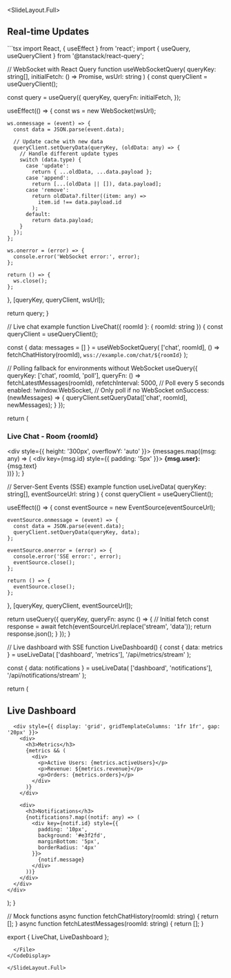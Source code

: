 
<SlideLayout.Full>
## Real-time Updates

<CodeDisplay>
  <File name="RealTimeData.tsx">
```tsx
import React, { useEffect } from 'react';
import { useQuery, useQueryClient } from '@tanstack/react-query';

// WebSocket with React Query
function useWebSocketQuery<T>(
  queryKey: string[],
  initialFetch: () => Promise<T>,
  wsUrl: string
) {
  const queryClient = useQueryClient();
  
  const query = useQuery({
    queryKey,
    queryFn: initialFetch,
  });

  useEffect(() => {
    const ws = new WebSocket(wsUrl);

    ws.onmessage = (event) => {
      const data = JSON.parse(event.data);
      
      // Update cache with new data
      queryClient.setQueryData(queryKey, (oldData: any) => {
        // Handle different update types
        switch (data.type) {
          case 'update':
            return { ...oldData, ...data.payload };
          case 'append':
            return [...(oldData || []), data.payload];
          case 'remove':
            return oldData?.filter((item: any) => 
              item.id !== data.payload.id
            );
          default:
            return data.payload;
        }
      });
    };

    ws.onerror = (error) => {
      console.error('WebSocket error:', error);
    };

    return () => {
      ws.close();
    };
  }, [queryKey, queryClient, wsUrl]);

  return query;
}

// Live chat example
function LiveChat({ roomId }: { roomId: string }) {
  const queryClient = useQueryClient();
  
  const { data: messages = [] } = useWebSocketQuery(
    ['chat', roomId],
    () => fetchChatHistory(roomId),
    `wss://example.com/chat/${roomId}`
  );

  // Polling fallback for environments without WebSocket
  useQuery({
    queryKey: ['chat', roomId, 'poll'],
    queryFn: () => fetchLatestMessages(roomId),
    refetchInterval: 5000, // Poll every 5 seconds
    enabled: !window.WebSocket, // Only poll if no WebSocket
    onSuccess: (newMessages) => {
      queryClient.setQueryData(['chat', roomId], newMessages);
    }
  });

  return (
    <div>
      <h3>Live Chat - Room {roomId}</h3>
      <div style={{ height: '300px', overflowY: 'auto' }}>
        {messages.map((msg: any) => (
          <div key={msg.id} style={{ padding: '5px' }}>
            <strong>{msg.user}:</strong> {msg.text}
          </div>
        ))}
      </div>
    </div>
  );
}

// Server-Sent Events (SSE) example
function useLiveData<T>(
  queryKey: string[],
  eventSourceUrl: string
) {
  const queryClient = useQueryClient();

  useEffect(() => {
    const eventSource = new EventSource(eventSourceUrl);

    eventSource.onmessage = (event) => {
      const data = JSON.parse(event.data);
      queryClient.setQueryData(queryKey, data);
    };

    eventSource.onerror = (error) => {
      console.error('SSE error:', error);
      eventSource.close();
    };

    return () => {
      eventSource.close();
    };
  }, [queryKey, queryClient, eventSourceUrl]);

  return useQuery({
    queryKey,
    queryFn: async () => {
      // Initial fetch
      const response = await fetch(eventSourceUrl.replace('stream', 'data'));
      return response.json();
    }
  });
}

// Live dashboard with SSE
function LiveDashboard() {
  const { data: metrics } = useLiveData(
    ['dashboard', 'metrics'],
    '/api/metrics/stream'
  );

  const { data: notifications } = useLiveData(
    ['dashboard', 'notifications'],
    '/api/notifications/stream'
  );

  return (
    <div>
      <h2>Live Dashboard</h2>
      
      <div style={{ display: 'grid', gridTemplateColumns: '1fr 1fr', gap: '20px' }}>
        <div>
          <h3>Metrics</h3>
          {metrics && (
            <div>
              <p>Active Users: {metrics.activeUsers}</p>
              <p>Revenue: ${metrics.revenue}</p>
              <p>Orders: {metrics.orders}</p>
            </div>
          )}
        </div>
        
        <div>
          <h3>Notifications</h3>
          {notifications?.map((notif: any) => (
            <div key={notif.id} style={{ 
              padding: '10px', 
              background: '#e3f2fd',
              marginBottom: '5px',
              borderRadius: '4px'
            }}>
              {notif.message}
            </div>
          ))}
        </div>
      </div>
    </div>
  );
}

// Mock functions
async function fetchChatHistory(roomId: string) {
  return [];
}
async function fetchLatestMessages(roomId: string) {
  return [];
}

export { LiveChat, LiveDashboard };
```
  </File>
</CodeDisplay>

</SlideLayout.Full>